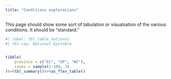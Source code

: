```yaml
---
title: "Conditions explorations"
---
```


This page should show some sort of tabulation or visualsation of the various conditions. It should be "standard."


```r
#| label: tbl_table_national
#| tbl-cap: National Epitable 


tibble( 
    province = c("EC", "GP", "WC"),
    cases = sample(1:100, 3)
)%>%tbl_summary()%>%as_flex_table()

```